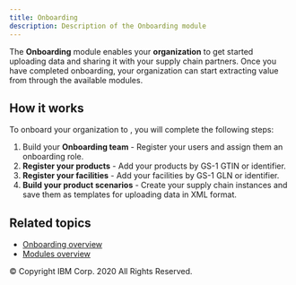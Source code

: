 ```yaml
---
title: Onboarding
description: Description of the Onboarding module
---
```


<PageDescription>

The **<SolutionName />** **Onboarding** module enables your **organization**
to get started uploading data and sharing it with your supply chain partners. Once you have
completed onboarding, your organization can start extracting value from <SolutionName />
through the available modules.

</PageDescription>

## How it works

To onboard your organization to <SolutionName />, you will complete the following steps:

1. Build your **Onboarding team** - Register your users and assign them an onboarding role.
2. **Register your products** - Add your products by GS-1 GTIN or <SolutionName /> identifier.
3. **Register your facilities** - Add your facilities by GS-1 GLN or <SolutionName /> identifier.
4. **Build your product scenarios** - Create your supply chain instances and save them as
templates for uploading data in XML format.

 ## Related topics

- [Onboarding overview](/onboarding/onboarding-overview)
- [Modules overview](/modules/modules-overview)

<PageCopyright>© Copyright IBM Corp. 2020 All Rights Reserved.</PageCopyright>
